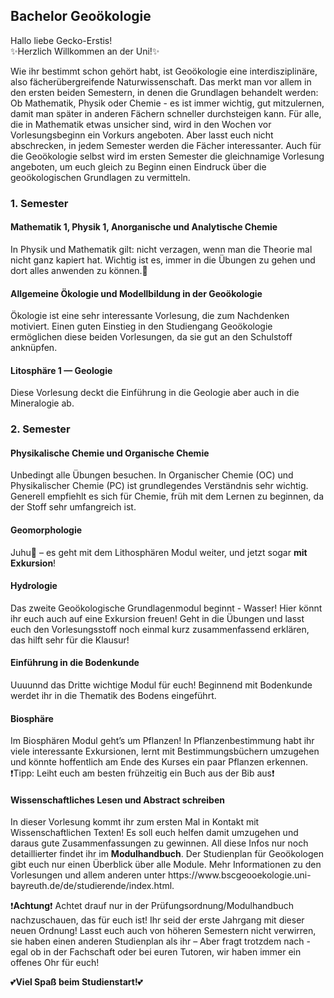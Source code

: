 ## Bachelor Geoökologie {#bachelor-geooekologie}

Hallo liebe Gecko-Erstis!<br>
✨Herzlich Willkommen an der Uni!✨

Wie ihr bestimmt schon gehört habt, ist Geoökologie eine interdisziplinäre, also fächerübergreifende Naturwissenschaft. Das merkt man vor allem in den ersten beiden Semestern,
in denen die Grundlagen behandelt werden: Ob Mathematik, Physik oder Chemie - es ist immer wichtig, gut mitzulernen, damit man später in anderen Fächern schneller durchsteigen kann.
Für alle, die in Mathematik etwas unsicher sind, wird in den Wochen vor Vorlesungsbeginn ein Vorkurs angeboten. 
Aber lasst euch nicht abschrecken, in jedem Semester werden die Fächer interessanter.
Auch für die Geoökologie selbst wird im ersten Semester die gleichnamige Vorlesung angeboten, um euch gleich zu Beginn einen Eindruck über die geoökologischen Grundlagen zu vermitteln.

### 1. Semester {-}

#### Mathematik 1, Physik 1, Anorganische und Analytische Chemie {-}

In Physik und Mathematik gilt: nicht verzagen, wenn man die Theorie mal nicht ganz kapiert hat. Wichtig ist es, immer in die Übungen zu gehen und dort alles anwenden zu können.🙂

#### Allgemeine Ökologie und Modellbildung in der Geoökologie {-}

Ökologie ist eine sehr interessante Vorlesung, die zum Nachdenken motiviert. Einen guten Einstieg in den Studiengang Geoökologie ermöglichen diese beiden Vorlesungen, da sie gut an den Schulstoff anknüpfen.

#### Litosphäre 1 — Geologie {-}

Diese Vorlesung deckt die Einführung in die Geologie aber auch in die Mineralogie ab.

### 2. Semester {-}

#### Physikalische Chemie und Organische Chemie {-}

Unbedingt alle Übungen besuchen. In Organischer Chemie (OC) und Physikalischer Chemie (PC) ist grundlegendes Verständnis sehr wichtig.
Generell empfiehlt es sich für Chemie, früh mit dem Lernen zu beginnen, da der Stoff sehr umfangreich ist.

#### Geomorphologie {-}

Juhu🥳 – es geht mit dem Lithosphären Modul weiter, und jetzt sogar **mit Exkursion**!

#### Hydrologie {-}

Das zweite Geoökologische Grundlagenmodul beginnt - Wasser! Hier könnt ihr euch auch auf eine Exkursion freuen!
Geht in die Übungen und lasst euch den Vorlesungsstoff noch einmal kurz zusammenfassend erklären, das hilft sehr für die Klausur!

#### Einführung in die Bodenkunde {-}

Uuuunnd das Dritte wichtige Modul für euch! Beginnend mit Bodenkunde werdet ihr in die Thematik des Bodens eingeführt.

#### Biosphäre

Im Biosphären Modul geht’s um Pflanzen! In Pflanzenbestimmung habt ihr viele interessante Exkursionen, lernt mit Bestimmungsbüchern umzugehen und könnte hoffentlich am Ende des Kurses ein paar Pflanzen erkennen.<br>
❗Tipp: Leiht euch am besten frühzeitig ein Buch aus der Bib aus❗

#### Wissenschaftliches Lesen und Abstract schreiben

In dieser Vorlesung kommt ihr zum ersten Mal in Kontakt mit Wissenschaftlichen Texten! Es soll euch helfen damit umzugehen und daraus gute Zusammenfassungen zu gewinnen.
All diese Infos nur noch detaillierter findet ihr im **Modulhandbuch**. Der Studienplan für Geoökologen gibt euch nur einen Überblick über alle Module.
Mehr Informationen zu den Vorlesungen und allem anderen unter https://www.bscgeooekologie.uni-bayreuth.de/de/studierende/index.html.

❗**Achtung**❗ Achtet drauf nur in der Prüfungsordnung/Modulhandbuch nachzuschauen, das für euch ist! Ihr seid der erste Jahrgang mit dieser neuen Ordnung!
Lasst euch auch von höheren Semestern nicht verwirren, sie haben einen anderen Studienplan als ihr – Aber fragt trotzdem nach - egal ob in der Fachschaft oder bei euren Tutoren,
wir haben immer ein offenes Ohr für euch!

💕**Viel Spaß beim Studienstart!**💕